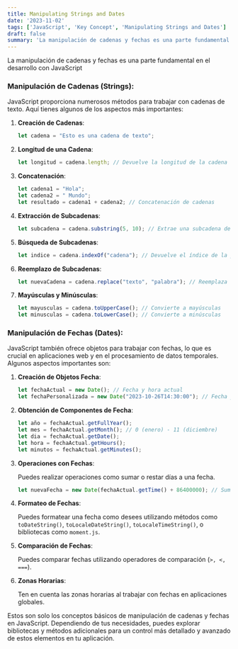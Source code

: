 ```yaml
---
title: Manipulating Strings and Dates
date: '2023-11-02'
tags: ['JavaScript', 'Key Concept', 'Manipulating Strings and Dates']
draft: false
summary: 'La manipulación de cadenas y fechas es una parte fundamental en el desarrollo con JavaScript'
---
```


La manipulación de cadenas y fechas es una parte fundamental en el desarrollo con JavaScript

### Manipulación de Cadenas (Strings):

JavaScript proporciona numerosos métodos para trabajar con cadenas de texto. Aquí tienes algunos de los aspectos más importantes:

1. **Creación de Cadenas**:

   ```javascript
   let cadena = "Esto es una cadena de texto";
   ```

2. **Longitud de una Cadena**:

   ```javascript
   let longitud = cadena.length; // Devuelve la longitud de la cadena
   ```

3. **Concatenación**:

   ```javascript
   let cadena1 = "Hola";
   let cadena2 = " Mundo";
   let resultado = cadena1 + cadena2; // Concatenación de cadenas
   ```

4. **Extracción de Subcadenas**:

   ```javascript
   let subcadena = cadena.substring(5, 10); // Extrae una subcadena desde el índice 5 al 9
   ```

5. **Búsqueda de Subcadenas**:

   ```javascript
   let indice = cadena.indexOf("cadena"); // Devuelve el índice de la primera ocurrencia de "cadena"
   ```

6. **Reemplazo de Subcadenas**:

   ```javascript
   let nuevaCadena = cadena.replace("texto", "palabra"); // Reemplaza "texto" por "palabra"
   ```

7. **Mayúsculas y Minúsculas**:

   ```javascript
   let mayusculas = cadena.toUpperCase(); // Convierte a mayúsculas
   let minusculas = cadena.toLowerCase(); // Convierte a minúsculas
   ```

### Manipulación de Fechas (Dates):

JavaScript también ofrece objetos para trabajar con fechas, lo que es crucial en aplicaciones web y en el procesamiento de datos temporales. Algunos aspectos importantes son:

1. **Creación de Objetos Fecha**:

   ```javascript
   let fechaActual = new Date(); // Fecha y hora actual
   let fechaPersonalizada = new Date("2023-10-26T14:30:00"); // Fecha y hora específica
   ```

2. **Obtención de Componentes de Fecha**:

   ```javascript
   let año = fechaActual.getFullYear();
   let mes = fechaActual.getMonth(); // 0 (enero) - 11 (diciembre)
   let dia = fechaActual.getDate();
   let hora = fechaActual.getHours();
   let minutos = fechaActual.getMinutes();
   ```

3. **Operaciones con Fechas**:

   Puedes realizar operaciones como sumar o restar días a una fecha.

   ```javascript
   let nuevaFecha = new Date(fechaActual.getTime() + 86400000); // Suma un día en milisegundos
   ```

4. **Formateo de Fechas**:

   Puedes formatear una fecha como desees utilizando métodos como `toDateString()`, `toLocaleDateString()`, `toLocaleTimeString()`, o bibliotecas como `moment.js`.

5. **Comparación de Fechas**:

   Puedes comparar fechas utilizando operadores de comparación (`>, <, ===`).

6. **Zonas Horarias**:

   Ten en cuenta las zonas horarias al trabajar con fechas en aplicaciones globales.

Estos son solo los conceptos básicos de manipulación de cadenas y fechas en JavaScript. Dependiendo de tus necesidades, puedes explorar bibliotecas y métodos adicionales para un control más detallado y avanzado de estos elementos en tu aplicación.